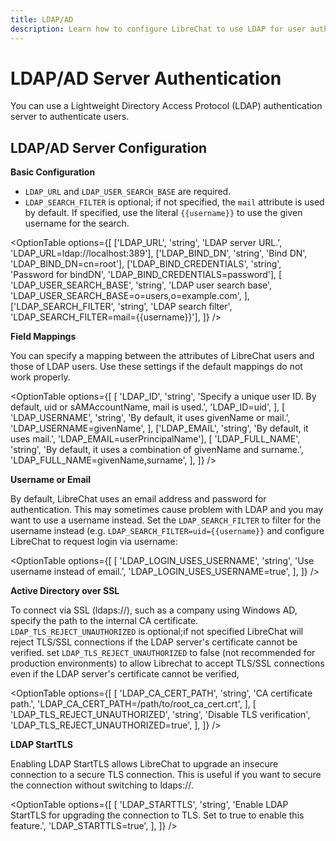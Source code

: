 ```yaml
---
title: LDAP/AD
description: Learn how to configure LibreChat to use LDAP for user authentication.
---
```


# LDAP/AD Server Authentication

You can use a Lightweight Directory Access Protocol (LDAP) authentication server to authenticate users.

## LDAP/AD Server Configuration

**Basic Configuration**

- `LDAP_URL` and `LDAP_USER_SEARCH_BASE` are required.
- `LDAP_SEARCH_FILTER` is optional; if not specified, the `mail` attribute is used by default. If specified, use the literal `{{username}}` to use the given username for the search.

<OptionTable
  options={[
    ['LDAP_URL', 'string', 'LDAP server URL.', 'LDAP_URL=ldap://localhost:389'],
    ['LDAP_BIND_DN', 'string', 'Bind DN', 'LDAP_BIND_DN=cn=root'],
    ['LDAP_BIND_CREDENTIALS', 'string', 'Password for bindDN', 'LDAP_BIND_CREDENTIALS=password'],
    [
      'LDAP_USER_SEARCH_BASE',
      'string',
      'LDAP user search base',
      'LDAP_USER_SEARCH_BASE=o=users,o=example.com',
    ],
    ['LDAP_SEARCH_FILTER', 'string', 'LDAP search filter', 'LDAP_SEARCH_FILTER=mail={{username}}'],
  ]}
/>

**Field Mappings**

You can specify a mapping between the attributes of LibreChat users and those of LDAP users. Use these settings if the default mappings do not work properly.

<OptionTable
  options={[
    [
      'LDAP_ID',
      'string',
      'Specify a unique user ID. By default, uid or sAMAccountName, mail is used.',
      'LDAP_ID=uid',
    ],
    [
      'LDAP_USERNAME',
      'string',
      'By default, it uses givenName or mail.',
      'LDAP_USERNAME=givenName',
    ],
    ['LDAP_EMAIL', 'string', 'By default, it uses mail.', 'LDAP_EMAIL=userPrincipalName'],
    [
      'LDAP_FULL_NAME',
      'string',
      'By default, it uses a combination of givenName and surname.',
      'LDAP_FULL_NAME=givenName,surname',
    ],
  ]}
/>

**Username or Email**

By default, LibreChat uses an email address and password for authentication.
This may sometimes cause problem with LDAP and you may want to use a username instead.
Set the `LDAP_SEARCH_FILTER` to filter for the username instead (e.g. `LDAP_SEARCH_FILTER=uid={{username}}`
and configure LibreChat to request login via username:

<OptionTable
  options={[
    [
      'LDAP_LOGIN_USES_USERNAME',
      'string',
      'Use username instead of email.',
      'LDAP_LOGIN_USES_USERNAME=true',
    ],
  ]}
/>

**Active Directory over SSL**

To connect via SSL (ldaps://), such as a company using Windows AD, specify the path to the internal CA certificate.
`LDAP_TLS_REJECT_UNAUTHORIZED` is optional;if not specified LibreChat will reject TLS/SSL connections if the LDAP server's certificate cannot be verified.
set `LDAP_TLS_REJECT_UNAUTHORIZED` to false (not recommended for production environments)
to allow Librechat to accept TLS/SSL connections even if the LDAP server's certificate cannot be verified,

<OptionTable
  options={[
    [
      'LDAP_CA_CERT_PATH',
      'string',
      'CA certificate path.',
      'LDAP_CA_CERT_PATH=/path/to/root_ca_cert.crt',
    ],
    [
      'LDAP_TLS_REJECT_UNAUTHORIZED',
      'string',
      'Disable TLS verification',
      'LDAP_TLS_REJECT_UNAUTHORIZED=true',
    ],
  ]}
/>

**LDAP StartTLS**

Enabling LDAP StartTLS allows LibreChat to upgrade an insecure connection to a secure TLS connection. This is useful if you want to secure the connection without switching to ldaps://.

<OptionTable
  options={[
    [
      'LDAP_STARTTLS',
      'string',
      'Enable LDAP StartTLS for upgrading the connection to TLS. Set to true to enable this feature.',
      'LDAP_STARTTLS=true',
    ],
  ]}
/>
